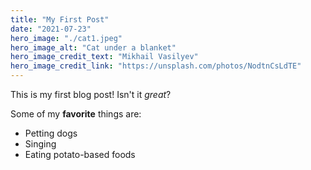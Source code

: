 ```yaml
---
title: "My First Post"
date: "2021-07-23"
hero_image: "./cat1.jpeg"
hero_image_alt: "Cat under a blanket"
hero_image_credit_text: "Mikhail Vasilyev"
hero_image_credit_link: "https://unsplash.com/photos/NodtnCsLdTE"
---
```


This is my first blog post! Isn't it *great*?

Some of my **favorite** things are:

* Petting dogs
* Singing
* Eating potato-based foods
